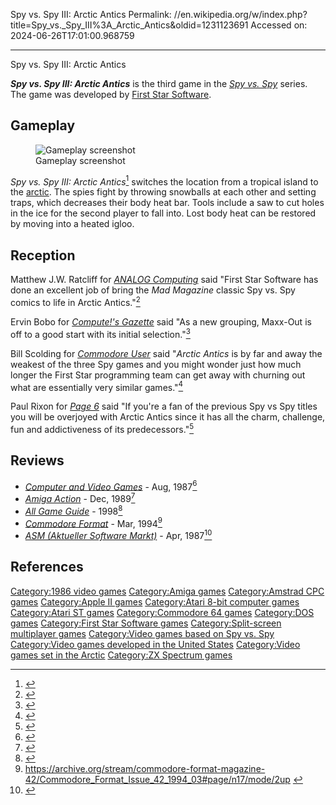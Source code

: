Spy vs. Spy III: Arctic Antics
Permalink: //en.wikipedia.org/w/index.php?title=Spy_vs._Spy_III%3A_Arctic_Antics&oldid=1231123691
Accessed on: 2024-06-26T17:01:00.968759



------
Spy vs. Spy III: Arctic Antics
{{Short description|1986 video game}}
{{multiple issues|
{{citation style|date=October 2020}}
{{Lead too short|date=April 2021}}
}}
{{Infobox video game
| collapsible = 
| state = 
| italic title = 
| title = Spy vs. Spy III: Arctic Antics
| image = Spy vs. Spy III cover.jpg
| alt = 
| caption = 
| developer = [[First Star Software]]
| publisher = Epyx (US)<ref name='am_epyx' />, Databyte (UK)<ref name='am_databyte' />, Hi-Tec Software (UK budget reissue)<ref name='atarimania3' />
| series = 
| engine = 
| platforms = [[Amiga]], [[Amstrad CPC]], [[Apple II]], [[Atari 8-bit]], [[Atari ST]], [[Commodore 64]], [[MS-DOS]], [[ZX Spectrum]]
| released = 1986
| genre = 
| modes = [[single-player video game|Single-player]], [[multiplayer]]
}}

'''''Spy vs. Spy III: Arctic Antics''''' is the third game in the ''[[Spy vs. Spy (1984 video game)|Spy vs. Spy]]'' series. The game was developed by [[First Star Software]].

==Gameplay==
[[Image:Spy vs Spy III A800 ingame.png|thumb|Gameplay screenshot]]

''Spy vs. Spy III: Arctic Antics''<ref name='atarimania3'>{{Cite web|url=http://www.atarimania.com/game-atari-400-800-xl-xe-spy-vs-spy-iii_6197.html|title=Spy vs. Spy III|website=Atari Mania}}</ref> switches the location from a tropical island to the [[arctic]]. The spies fight by throwing snowballs at each other and setting traps, which decreases their body heat bar. Tools include a saw to cut holes in the ice for the second player to fall into. Lost body heat can be restored by moving into a heated igloo.

==Reception==
Matthew J.W. Ratcliff for ''[[ANALOG Computing]]'' said "First Star Software has done an excellent job of bring the ''Mad Magazine'' classic Spy vs. Spy comics to life in Arctic Antics."<ref>{{Cite web|url=http://archive.org/details/analog-computing-magazine-65|title=Analog Computing Magazine Issue 65 (Whats new at CES)|date=October 25, 1988|via=Internet Archive}}</ref>

Ervin Bobo for ''[[Compute!'s Gazette]]'' said "As a new grouping, Maxx-Out is off to a good start with its initial selection."<ref>{{Cite web|url=http://archive.org/details/1988-03-computegazette|title=Compute! Gazette Issue 57|date=March 25, 1988|via=Internet Archive}}</ref>

Bill Scolding for ''[[Commodore User]]'' said "''Arctic Antics'' is by far and away the weakest of the three Spy games and you might wonder just how much longer the First Star programming team can get away with churning out what are essentially very similar games."<ref>{{Cite web|url=http://archive.org/details/Commodore_User_Magazine_Issue_046|title=Commodore User Magazine Issue 046|via=Internet Archive}}</ref>

Paul Rixon for ''[[Page 6]]'' said "If you're a fan of the previous Spy vs Spy titles you will be overjoyed with Arctic Antics since it has all the charm, challenge, fun and addictiveness of its predecessors."<ref>{{Cite web|url=http://archive.org/details/Page6-46-Oct90|title=Page6 46 Oct90|via=Internet Archive}}</ref>

==Reviews==
*''[[Computer and Video Games]]'' - Aug, 1987<ref>{{cite web | url=https://archive.org/details/cvg-magazine-070/CVG_070_Aug_1987?view=theater#page/n32/mode/2up | title=CVG Magazine Issue 070 | date=August 1987 }}</ref>
*''[[Amiga Action]]'' - Dec, 1989<ref>{{cite web | url=http://amr.abime.net/review_31945 | title=Spy vs Spy 3 review from Amiga Action 3 (Dec 1989) - Amiga Magazine Rack }}</ref>
*''[[All Game Guide]]'' - 1998<ref>{{cite web |url=http://www.allgame.com/game.php?id=4778&tab=review |title=Spy vs. Spy III: Arctic Antics - Review - allgame |website=www.allgame.com |url-status=dead |archive-url=https://web.archive.org/web/20141116134708/http://www.allgame.com/game.php?id=4778&tab=review |archive-date=2014-11-16}} </ref>
*''[[Commodore Format]]'' - Mar, 1994<ref>https://archive.org/stream/commodore-format-magazine-42/Commodore_Format_Issue_42_1994_03#page/n17/mode/2up {{Dead link|date=February 2022}}</ref>
*''[[ASM (Aktueller Software Markt)]]'' - Apr, 1987<ref>{{cite web | url=https://archive.org/stream/asm_magazine-1987-05/ASM_05_1987#page/n27/mode/2up | title=Aktueller Software Markt (ASM) Magazine (May 1987) | date=May 1987 }}</ref>

==References==
{{reflist|refs=

<ref name='am_databyte'>{{cite web|url=https://www.atarimania.com/game-atari-400-800-xl-xe-spy-vs-spy-iii_6825.html|title=Spy vs. Spy III [US Databyte release]|archiveurl=https://web.archive.org/web/20230812230058/https://www.atarimania.com/game-atari-400-800-xl-xe-spy-vs-spy-iii_6825.html|archivedate=2023-08-12}}</ref>

<ref name='am_epyx'>{{cite web|url=https://www.atarimania.com/game-atari-400-800-xl-xe-spy-vs-spy-iii_4958.html|archiveurl=https://web.archive.org/web/20230617195737/https://www.atarimania.com/game-atari-400-800-xl-xe-spy-vs-spy-iii_4958.html|archivedate=2023-06-17|title=Spy vs. Spy III [US Epyx "Maxx Out" release]}}</ref>

}}

[[Category:1986 video games]]
[[Category:Amiga games]]
[[Category:Amstrad CPC games]]
[[Category:Apple II games]]
[[Category:Atari 8-bit computer games]]
[[Category:Atari ST games]]
[[Category:Commodore 64 games]]
[[Category:DOS games]]
[[Category:First Star Software games]]
[[Category:Split-screen multiplayer games]]
[[Category:Video games based on Spy vs. Spy]]
[[Category:Video games developed in the United States]]
[[Category:Video games set in the Arctic]]
[[Category:ZX Spectrum games]]